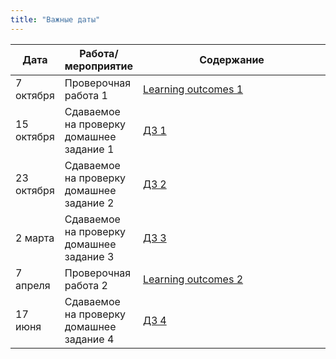 ```yaml
---
title: "Важные даты"
---
```


Дата | Работа/мероприятие  | Содержание
-------- | -------- | --------------------------------------------------------
7 октября | Проверочная работа 1 | <a href="css_reg_LO1.pdf" title=>Learning outcomes 1</a>
15 октября | Сдаваемое на проверку домашнее задание 1 | <a href="css_reg_hw1_submission.pdf" title=>ДЗ 1</a>
23 октября | Сдаваемое на проверку домашнее задание 2 | <a href="css_reg_hw2_submission.pdf" title=>ДЗ 2</a>
2 марта | Сдаваемое на проверку домашнее задание 3 | <a href="reg_hw3.pdf" title=>ДЗ 3</a>
7 апреля | Проверочная работа 2 | <a href="css_reg_LO2.pdf" title=>Learning outcomes 2</a>
17 июня | Сдаваемое на проверку домашнее задание 4 | <a href="css_reg_hw4_UPD.pdf" title=>ДЗ 4</a>




